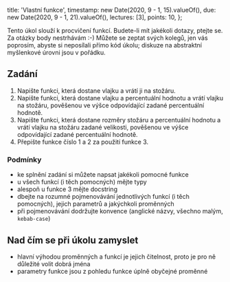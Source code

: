   title: 'Vlastní funkce',
  timestamp: new Date(2020, 9 - 1, 15).valueOf(),
  due: new Date(2020, 9 - 1, 21).valueOf(),
  lectures: [3],
  points: 10,
};

Tento úkol slouží k procvičení funkcí. Budete-li mít jakékoli dotazy, ptejte se. Za otázky body nestrhávám :-) Můžete se zeptat svých kolegů, jen vás poprosím, abyste si neposílali přímo kód úkolu; diskuze na abstraktní myšlenkové úrovni jsou v pořádku.

## Zadání

1. Napište funkci, která dostane vlajku a vrátí ji na stožáru.
2. Napište funkci, která dostane vlajku a percentuální hodnotu a vrátí vlajku na stožáru, pověšenou ve výšce odpovídající zadané percentuální hodnotě.
3. Napište funkci, která dostane rozměry stožáru a percentuální hodnotu a vrátí vlajku na stožáru zadané velikosti, pověšenou ve výšce odpovídající zadané percentuální hodnotě.
4. Přepište funkce číslo 1 a 2 za použití funkce 3.

### Podmínky

- ke splnění zadání si můžete napsat jakékoli pomocné funkce
- u všech funkcí (i těch pomocných) mějte typy
- alespoň u funkce 3 mějte docstring
- dbejte na rozumné pojmenovávání jednotlivých funkcí (i těch pomocných), jejich parametrů a jakýchkoli proměnných
- při pojmenovávání dodržujte konvence (anglické názvy, všechno malým, `kebab-case`)

## Nad čím se při úkolu zamyslet

- hlavní výhodou proměnných a funkcí je jejich čitelnost, proto je pro ně důležité volit dobrá jména
- parametry funkce jsou z pohledu funkce úplně obyčejné proměnné
